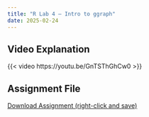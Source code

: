 ```yaml
---
title: "R Lab 4 – Intro to ggraph"
date: 2025-02-24
---
```



## Video Explanation

{{< video https://youtu.be/GnTSThGhCw0 >}}



## Assignment File

[Download Assignment (right-click and save)](/assignments/r_labs/lab_4_intro_to_ggraph.qmd)

